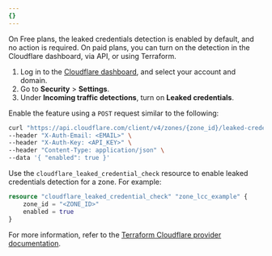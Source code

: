 ```yaml
---
{}
---
```



On Free plans, the leaked credentials detection is enabled by default, and no action is required. On paid plans, you can turn on the detection in the Cloudflare dashboard, via API, or using Terraform.

<Tabs syncKey="dashPlusAPI"> <TabItem label="Dashboard">

1. Log in to the [Cloudflare dashboard](https://dash.cloudflare.com/), and select your account and domain.
2. Go to **Security** > **Settings**.
3. Under **Incoming traffic detections**, turn on **Leaked credentials**.

</TabItem> <TabItem label="API">

Enable the feature using a `POST` request similar to the following:

```bash
curl "https://api.cloudflare.com/client/v4/zones/{zone_id}/leaked-credential-checks" \
--header "X-Auth-Email: <EMAIL>" \
--header "X-Auth-Key: <API_KEY>" \
--header "Content-Type: application/json" \
--data '{ "enabled": true }'
```

</TabItem> <TabItem label="Terraform">

Use the `cloudflare_leaked_credential_check` resource to enable leaked credentials detection for a zone. For example:

```terraform
resource "cloudflare_leaked_credential_check" "zone_lcc_example" {
	zone_id = "<ZONE_ID>"
	enabled = true
}
```

For more information, refer to the [Terraform Cloudflare provider documentation](https://registry.terraform.io/providers/cloudflare/cloudflare/latest/docs).

</TabItem> </Tabs>
